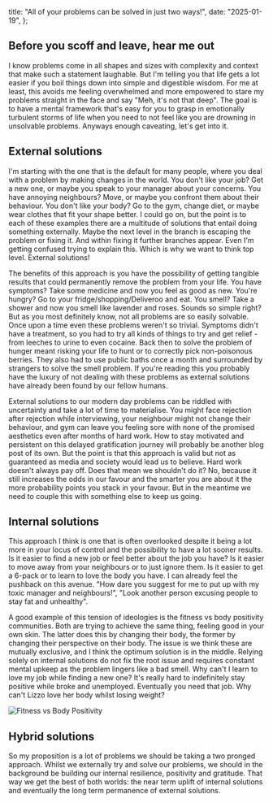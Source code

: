 
  title: "All of your problems can be solved in just two ways!",
  date: "2025-01-19",
};

<TitleDate titleString={metadata.title} dateString={metadata.date} />

## Before you scoff and leave, hear me out

I know problems come in all shapes and sizes with complexity and context that make such a statement laughable. But I'm telling you that life gets a lot easier if you boil things down into simple and digestible wisdom. For me at least, this avoids me feeling overwhelmed and more empowered to stare my problems straight in the face and say "Meh, it's not that deep". The goal is to have a mental framework that's easy for you to grasp in emotionally turbulent storms of life when you need to not feel like you are drowning in unsolvable problems. Anyways enough caveating, let's get into it.

## External solutions

I'm starting with the one that is the default for many people, where you deal with a problem by making changes in the world. You don't like your job? Get a new one, or maybe you speak to your manager about your concerns. You have annoying neighbours? Move, or maybe you confront them about their behaviour. You don't like your body? Go to the gym, change diet, or maybe wear clothes that fit your shape better. I could go on, but the point is to each of these examples there are a multitude of solutions that entail doing something externally. Maybe the next level in the branch is escaping the problem or fixing it. And within fixing it further branches appear. Even I'm getting confused trying to explain this. Which is why we want to think top level. External solutions!

The benefits of this approach is you have the possibility of getting tangible results that could permanently remove the problem from your life. You have symptoms? Take some medicine and now you feel as good as new. You're hungry? Go to your fridge/shopping/Deliveroo and eat. You smell? Take a shower and now you smell like lavender and roses. Sounds so simple right? But as you most definitely know, not all problems are so easily solvable. Once upon a time even these problems weren't so trivial. Symptoms didn't have a treatment, so you had to try all kinds of things to try and get relief - from leeches to urine to even cocaine. Back then to solve the problem of hunger meant risking your life to hunt or to correctly pick non-poisonous berries. They also had to use public baths once a month and surrounded by strangers to solve the smell problem. If you're reading this you probably have the luxury of not dealing with these problems as external solutions have already been found by our fellow humans.

External solutions to our modern day problems can be riddled with uncertainty and take a lot of time to materialise. You might face rejection after rejection while interviewing, your neighbour might not change their behaviour, and gym can leave you feeling sore with none of the promised aesthetics even after months of hard work. How to stay motivated and persistent on this delayed gratification journey will probably be another blog post of its own. But the point is that this approach is valid but not as guaranteed as media and society would lead us to believe. Hard work doesn't always pay off. Does that mean we shouldn't do it? No, because it still increases the odds in our favour and the smarter you are about it the more probability points you stack in your favour. But in the meantime we need to couple this with something else to keep us going.

## Internal solutions

This approach I think is one that is often overlooked despite it being a lot more in your locus of control and the possibility to have a lot sooner results. Is it easier to find a new job or feel better about the job you have? Is it easier to move away from your neighbours or to just ignore them. Is it easier to get a 6-pack or to learn to love the body you have. I can already feel the pushback on this avenue. "How dare you suggest for me to put up with my toxic manager and neighbours!", "Look another person excusing people to stay fat and unhealthy".

A good example of this tension of ideologies is the fitness vs body positivity communities. Both are trying to achieve the same thing, feeling good in your own skin. The latter does this by changing their body, the former by changing their perspective on their body. The issue is we think these are mutually exclusive, and I think the optimum solution is in the middle. Relying solely on internal solutions do not fix the root issue and requires constant mental upkeep as the problem lingers like a bad smell. Why can't I learn to love my job while finding a new one? It's really hard to indefinitely stay positive while broke and unemployed. Eventually you need that job. Why can't Lizzo love her body whilst losing weight?

<Image
  priority
  src="/images/fitness-body-positive-jubilee.jpg"
  height={337.5}
  width={600}
  alt="Fitness vs Body Positivity"
/>

## Hybrid solutions

So my proposition is a lot of problems we should be taking a two pronged approach. Whilst we externally try and solve our problems, we should in the background be building our internal resilience, positivity and gratitude. That way we get the best of both worlds: the near term uplift of internal solutions and eventually the long term permanence of external solutions.

